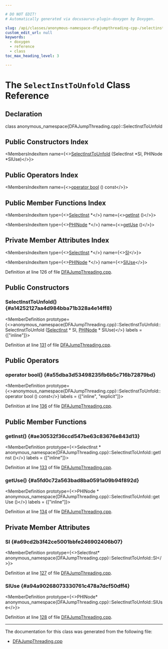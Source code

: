 ```yaml
---

# DO NOT EDIT!
# Automatically generated via docusaurus-plugin-doxygen by Doxygen.

slug: /api/classes/anonymous-namespace-dfajumpthreading-cpp-/selectinsttounfold
custom_edit_url: null
keywords:
  - doxygen
  - reference
  - class
toc_max_heading_level: 3

---
```





# The `SelectInstToUnfold` Class Reference

<DoxygenPage pluginConfig={pluginConfig}>



## Declaration

<CodeBlock>class anonymous_namespace{DFAJumpThreading.cpp}::SelectInstToUnfold</CodeBlock>

## Public Constructors Index

<MembersIndex>

<MembersIndexItem
  name={<><a href="#a14252127aa4d984bba71b328a4e14ff8">SelectInstToUnfold</a> (SelectInst &#42;SI, PHINode &#42;SIUse)</>}>
</MembersIndexItem>

</MembersIndex>

## Public Operators Index

<MembersIndex>

<MembersIndexItem
  name={<><a href="#a55dba3d53498235fb6b5c716b72879bd">operator bool</a> () const</>}>
</MembersIndexItem>

</MembersIndex>

## Public Member Functions Index

<MembersIndex>

<MembersIndexItem
  type={<><a href="/docs/api/classes/llvm/selectinst">SelectInst</a> &#42;</>}
  name={<><a href="#ae30532f36ccd547be63c83676e843d13">getInst</a> ()</>}>
</MembersIndexItem>

<MembersIndexItem
  type={<><a href="/docs/api/classes/llvm/phinode">PHINode</a> &#42;</>}
  name={<><a href="#a5fd0c72a563bad8ba0591a09b94f892d">getUse</a> ()</>}>
</MembersIndexItem>

</MembersIndex>

## Private Member Attributes Index

<MembersIndex>

<MembersIndexItem
  type={<><a href="/docs/api/classes/llvm/selectinst">SelectInst</a> &#42;</>}
  name={<><a href="#a69cd2b3f42ce5001bbfe246902406b07">SI</a></>}>
</MembersIndexItem>

<MembersIndexItem
  type={<><a href="/docs/api/classes/llvm/phinode">PHINode</a> &#42;</>}
  name={<><a href="#a94a90268073330761c478a7dcf50dff4">SIUse</a></>}>
</MembersIndexItem>

</MembersIndex>


Definition at line 126 of file <a href="/docs/api/files/lib/lib/transforms/lib/transforms/scalar/dfajumpthreading-cpp">DFAJumpThreading.cpp</a>.

<SectionDefinition>

## Public Constructors

### SelectInstToUnfold() {#a14252127aa4d984bba71b328a4e14ff8}

<MemberDefinition
  prototype={<>anonymous&#95;namespace&#123;DFAJumpThreading.cpp&#125;::SelectInstToUnfold::SelectInstToUnfold (<a href="/docs/api/classes/llvm/selectinst">SelectInst</a> &#42; SI, <a href="/docs/api/classes/llvm/phinode">PHINode</a> &#42; SIUse)</>}
  labels = {["inline"]}>

Definition at line <a href="/docs/api/files/lib/lib/transforms/lib/transforms/scalar/dfajumpthreading-cpp/#l00131">131</a> of file <a href="/docs/api/files/lib/lib/transforms/lib/transforms/scalar/dfajumpthreading-cpp">DFAJumpThreading.cpp</a>.
</MemberDefinition>

</SectionDefinition>

<SectionDefinition>

## Public Operators

### operator bool() {#a55dba3d53498235fb6b5c716b72879bd}

<MemberDefinition
  prototype={<>anonymous&#95;namespace&#123;DFAJumpThreading.cpp&#125;::SelectInstToUnfold::operator bool () const</>}
  labels = {["inline", "explicit"]}>

Definition at line <a href="/docs/api/files/lib/lib/transforms/lib/transforms/scalar/dfajumpthreading-cpp/#l00136">136</a> of file <a href="/docs/api/files/lib/lib/transforms/lib/transforms/scalar/dfajumpthreading-cpp">DFAJumpThreading.cpp</a>.
</MemberDefinition>

</SectionDefinition>

<SectionDefinition>

## Public Member Functions

### getInst() {#ae30532f36ccd547be63c83676e843d13}

<MemberDefinition
  prototype={<>SelectInst &#42; anonymous&#95;namespace&#123;DFAJumpThreading.cpp&#125;::SelectInstToUnfold::getInst ()</>}
  labels = {["inline"]}>

Definition at line <a href="/docs/api/files/lib/lib/transforms/lib/transforms/scalar/dfajumpthreading-cpp/#l00133">133</a> of file <a href="/docs/api/files/lib/lib/transforms/lib/transforms/scalar/dfajumpthreading-cpp">DFAJumpThreading.cpp</a>.
</MemberDefinition>

### getUse() {#a5fd0c72a563bad8ba0591a09b94f892d}

<MemberDefinition
  prototype={<>PHINode &#42; anonymous&#95;namespace&#123;DFAJumpThreading.cpp&#125;::SelectInstToUnfold::getUse ()</>}
  labels = {["inline"]}>

Definition at line <a href="/docs/api/files/lib/lib/transforms/lib/transforms/scalar/dfajumpthreading-cpp/#l00134">134</a> of file <a href="/docs/api/files/lib/lib/transforms/lib/transforms/scalar/dfajumpthreading-cpp">DFAJumpThreading.cpp</a>.
</MemberDefinition>

</SectionDefinition>

<SectionDefinition>

## Private Member Attributes

### SI {#a69cd2b3f42ce5001bbfe246902406b07}

<MemberDefinition
  prototype={<>SelectInst&#42; anonymous&#95;namespace&#123;DFAJumpThreading.cpp&#125;::SelectInstToUnfold::SI</>}>

Definition at line <a href="/docs/api/files/lib/lib/transforms/lib/transforms/scalar/dfajumpthreading-cpp/#l00127">127</a> of file <a href="/docs/api/files/lib/lib/transforms/lib/transforms/scalar/dfajumpthreading-cpp">DFAJumpThreading.cpp</a>.
</MemberDefinition>

### SIUse {#a94a90268073330761c478a7dcf50dff4}

<MemberDefinition
  prototype={<>PHINode&#42; anonymous&#95;namespace&#123;DFAJumpThreading.cpp&#125;::SelectInstToUnfold::SIUse</>}>

Definition at line <a href="/docs/api/files/lib/lib/transforms/lib/transforms/scalar/dfajumpthreading-cpp/#l00128">128</a> of file <a href="/docs/api/files/lib/lib/transforms/lib/transforms/scalar/dfajumpthreading-cpp">DFAJumpThreading.cpp</a>.
</MemberDefinition>

</SectionDefinition>

<hr/>

The documentation for this class was generated from the following file:

<ul>
<li><a href="/docs/api/files/lib/lib/transforms/lib/transforms/scalar/dfajumpthreading-cpp">DFAJumpThreading.cpp</a></li>
</ul>

</DoxygenPage>
